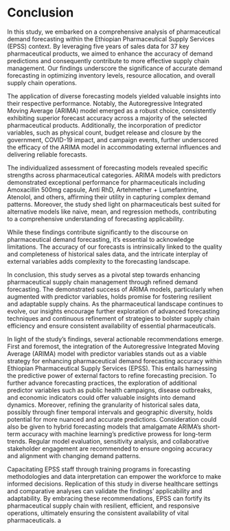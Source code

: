 # Conclusion {#sec-conclusion}

In this study, we embarked on a comprehensive analysis of pharmaceutical demand forecasting within the Ethiopian 
Pharmaceutical Supply Services (EPSS) context. By leveraging five  years of sales data for 37 key pharmaceutical 
products, we aimed to  enhance the accuracy of demand predictions and consequently  contribute to more effective supply 
chain management. Our findings  underscore the significance of accurate demand forecasting in  optimizing inventory 
levels, resource allocation, and overall supply chain operations.


The application of diverse forecasting models yielded valuable insights into their respective performance. Notably, the 
Autoregressive Integrated Moving Average (ARIMA) model emerged as a  robust choice, consistently exhibiting superior forecast accuracy  across a majority of the selected pharmaceutical products.  Additionally, the incorporation of predictor variables, such as  physical count, budget release and closure by the government,  COVID-19 impact, and campaign events, further underscored the  efficacy of the ARIMA model in accommodating external influences and delivering reliable forecasts.

The individualized assessment of forecasting models revealed specific strengths across pharmaceutical categories. ARIMA 
models with predictors demonstrated exceptional performance for pharmaceuticals including Amoxacillin 500mg capsule, Anti RhD, Artehmether + Lumefantrine, Atenolol, and others, affirming their utility in capturing complex demand patterns. 
Moreover, the study shed light on pharmaceuticals best suited for alternative models like naive, mean, and regression 
methods, contributing to a comprehensive understanding of forecasting applicability.

While these findings contribute significantly to the discourse on pharmaceutical demand forecasting, it's essential to 
acknowledge limitations. The accuracy of our forecasts is intrinsically linked to the quality and completeness of 
historical sales data, and the intricate interplay of external variables adds complexity to the forecasting landscape.

In conclusion, this study serves as a pivotal step towards enhancing pharmaceutical supply chain management through 
refined demand forecasting. The demonstrated success of ARIMA models, particularly when augmented with predictor 
variables, holds promise for fostering resilient and adaptable supply chains. As the pharmaceutical landscape continues 
to evolve, our insights encourage further exploration of advanced forecasting techniques and continuous refinement of 
strategies to bolster supply chain efficiency and ensure consistent availability of essential pharmaceuticals.


In light of the study's findings, several actionable recommendations emerge. First and foremost, the integration of the 
Autoregressive Integrated Moving Average (ARIMA) model with predictor variables stands out as a viable strategy for 
enhancing pharmaceutical demand forecasting accuracy within Ethiopian Pharmaceutical Supply Services (EPSS). This entails 
harnessing the predictive power of external factors to refine forecasting precision. To further advance forecasting 
practices, the exploration of additional predictor variables such as public health campaigns, disease outbreaks, and 
economic indicators could offer valuable insights into demand dynamics. Moreover, refining the granularity of historical 
sales data, possibly through finer temporal intervals and geographic diversity, holds potential for more nuanced and 
accurate predictions. Consideration could also be given to hybrid forecasting models that amalgamate ARIMA's short-term 
accuracy with machine learning's predictive prowess for long-term trends. Regular model evaluation, sensitivity analysis, and collaborative stakeholder engagement are recommended to ensure ongoing accuracy and alignment with changing demand patterns.

Capacitating EPSS staff through training programs in forecasting methodologies and data interpretation can empower the 
workforce to make informed decisions. Replication of this study in diverse healthcare settings and comparative analyses 
can validate the findings' applicability and adaptability. By embracing these recommendations, EPSS can fortify its 
pharmaceutical supply chain with resilient, efficient, and responsive operations, ultimately ensuring the consistent 
availability of vital pharmaceuticals.
  a